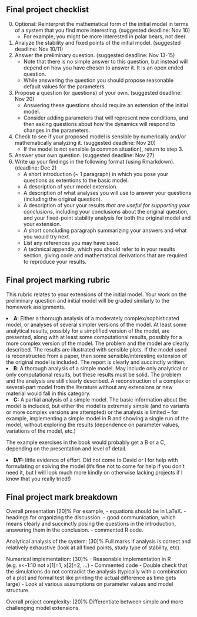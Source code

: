 ## Final project checklist

0. Optional: Reinterpret the mathematical form of the initial model in terms of a system that you find more interesting. (suggested deadline: Nov 10)
    - For example, you might be more interested in polar bears, not deer.
1. Analyze the stability and fixed points of the initial model. (suggested deadline: Nov 10/11)
2. Answer the preliminary question.  (suggested deadline: Nov 13-15)
    - Note that there is no simple answer to this question, but instead will depend on how you have chosen to answer it. It is an open ended question.
    - While answering the question you should propose reasonable default values for the parameters.
3. Propose a question (or questions) of your own.  (suggested deadline: Nov 20)
    - Answering these questions should require an extension of the initial model.
    - Consider adding parameters that will represent new conditions, and then asking questions about how the dynamics will respond to changes in the parameters.
4. Check to see if your proposed model is sensible by numerically and/or mathematically analyzing it.  (suggested deadline: Nov 20)
    - If the model is not sensible (a common situation), return to step 3.
5. Answer your own question.  (suggested deadline: Nov 27)
6. Write up your findings in the following format (using Rmarkdown).  (deadline:  Dec 2)
    - A short introduction (~ 1 paragraph) in which you pose your questions as extentions to the basic model.
    - A description of your model extension.
    - A description of what analyses you will use to answer your
      questions (including the original question).
    - A description of your your results *that are useful for
      supporting your conclusions*, including your conclusions about
      the original question, and your fixed-point stability analysis for both
	  the original model and your extension.
    - A short concluding paragraph summarizing your answers and what you would try next.
    - List any references you may have used.
    - A technical appendix, which you should refer to in your results section, giving code and mathematical derivations that are required to reproduce your results.
    
    
## Final project marking rubric

This rubric relates to your extensions of the initial model.  Your work on the preliminary question and initial model will be graded similarly to the homework assignments.

<li><strong>A</strong>: Either a thorough analysis of a moderately complex/sophisticated model, or analyses of several simpler versions of the model. At least some analytical results, possibly for a simplified version of the model,
are presented, along with at least some computational results, possibly
for a more complex version of the model. The problem and the model are
clearly described. The results are illustrated with sensible plots. If
the model used is reconstructed from a paper, then some
sensible/interesting extension of the original model is included.  The report is clearly and succinctly written.
</li>

<li><strong>
B</strong>: A thorough analysis of a simple model.  May include only analytical
or only computational results, but these results must be solid. The
problem and the analysis are still clearly described. A reconstruction
of a complex or several-part model from the literature without any
extensions or new material would fall in this category.
</li>

<li><strong>
  C:</strong>
A partial analysis of a simple model.  The basic information about
the model is included, but either the model is extremely simple (and no
variants or more complex versions are attempted) or the analysis is
limited -- for example, implementing a simple model in R and showing a
single run of the model, without exploring the results (dependence on
parameter values, variations of the model, etc.)
</li>

<p>
  The example exercises in the book would probably get a B or a C,
depending on the presentation and level of detail.
</p>

<li><strong>
  D/F:</strong> little evidence of effort. Did not come to David or I for help with formulating or solving the model (it's fine not to come for help if you
don't need it, but I will look much more kindly on otherwise lacking
projects if I know that you really tried!)
</li>
</ul>

## Final project mark breakdown

Overall presentation [20]%
For example,
- equations should be in LaTeX.
- headings for organizing the discussion.
- good communication, which means clearly and succinctly posing the questions in the introduction, answering them in the conclusion.
- commented R code.

Analytical analysis of the system: [30]%
Full marks if analysis is correct and relatively exhaustive (look at
all fixed points, study type of stability, etc).

Numerical implementation: [30]%
- Reasonable implementation in R (e.g. x<-1:10 not x[1]=1, x[2]=2, ...)
- Commented code
- Double check that the simulations do not contradict the analysis
(typically with a combination of a plot and formal test like printing
the actual difference as time gets large)
- Look at various assumptions on parameter values and
model structure.

Overall project complexity: [20]%
Differentiate between simple and more challenging model extensions. 
